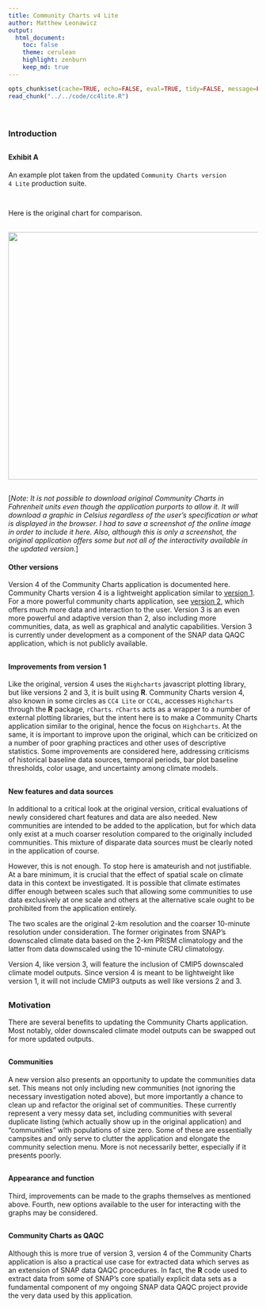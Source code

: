 ```yaml
---
title: Community Charts v4 Lite
author: Matthew Leonawicz
output:
  html_document:
    toc: false
    theme: cerulean
    highlight: zenburn
    keep_md: true
---
```


```r
opts_chunk$set(cache=TRUE, echo=FALSE, eval=TRUE, tidy=FALSE, message=FALSE, warning=FALSE, results="asis", comment=NA)
read_chunk("../../code/cc4lite.R")
```

```r
```

```r
```

##
##
##
##
### Introduction

##
#### Exhibit A

An example plot taken from the updated <code>Community Charts version 4 Lite</code> production suite.

##

```r
```

Here is the original chart for comparison.

##

<img src="img/v1_ex0.png" height="500" width="940">

##

[*Note: It is not possible to download original Community Charts in Fahrenheit units even though the application purports to allow it.
It will download a graphic in Celsius regardless of the user's specification or what is displayed in the browser.
I had to save a screenshot of the online image in order to include it here.
Also, although this is only a screenshot, the original application offers some but not all of the interactivity available in the updated version.*]

#### Other versions

Version 4 of the Community Charts application is documented here.
Community Charts version 4 is a lightweight application similar to [version 1](https://www.snap.uaf.edu/sites/all/modules/snap_community_charts/charts.php).
For a more powerful community charts application, see [version 2](http://shiny.snap.uaf.edu/akcan_climate/), which offers much more data and interaction to the user.
Version 3 is an even more powerful and adaptive version than 2, also including more communities, data, as well as graphical and analytic capabilities.
Version 3 is currently under development as a component of the SNAP data QAQC application, which is not publicly available.

##
#### Improvements from version 1

Like the original, version 4 uses the <code>Highcharts</code> javascript plotting library, but like versions 2 and 3, it is built using **R**.
Community Charts version 4, also known in some circles as `CC4 Lite` or `CC4L`, accesses <code>Highcharts</code> through the **R** package, `rCharts`.
`rCharts` acts as a wrapper to a number of external plotting libraries, but the intent here is to make a Community Charts application similar to the original, hence the focus on <code>Highcharts</code>.
At the same, it is important to improve upon the original, which can be criticized on a number of poor graphing practices and other uses of descriptive statistics.
Some improvements are considered here, addressing criticisms of historical baseline data sources, temporal periods, bar plot baseline thresholds, color usage, and uncertainty among climate models.

##
#### New features and data sources

In additional to a critical look at the original version, critical evaluations of newly considered chart features and data are also needed.
New communities are intended to be added to the application, but for which data only exist at a much coarser resolution compared to the originally included communities.
This mixture of disparate data sources must be clearly noted in the application of course.

However, this is not enough. To stop here is amateurish and not justifiable.
At a bare minimum, it is crucial that the effect of spatial scale on climate data in this context be investigated.
It is possible that climate estimates differ enough between scales such that allowing some communities to use data exclusively at one scale and others at the alternative scale ought to be prohibited from the application entirely.

The two scales are the original 2-km resolution and the coarser 10-minute resolution under consideration.
The former originates from SNAP's downscaled climate data based on the 2-km PRISM climatology and the latter from data downscaled using the 10-minute CRU climatology.

Version 4, like version 3, will feature the inclusion of CMIP5 downscaled climate model outputs.
Since version 4 is meant to be lightweight like version 1, it will not include CMIP3 outputs as well like versions 2 and 3.

##
##
### Motivation

There are several benefits to updating the Community Charts application.
Most notably, older downscaled climate model outputs can be swapped out for more updated outputs.

##
#### Communities

A new version also presents an opportunity to update the communities data set.
This means not only including new communities (not ignoring the necessary investigation noted above),
but more importantly a chance to clean up and refactor the original set of communities.
These currently represent a very messy data set, including communities with several duplicate listing (which actually show up in the original application) and "communities" with populations of size zero.
Some of these are essentially campsites and only serve to clutter the application and elongate the community selection menu. More is not necessarily better, especially if it presents poorly.

##
#### Appearance and function

Third, improvements can be made to the graphs themselves as mentioned above.
Fourth, new options available to the user for interacting with the graphs may be considered.

##
#### Community Charts as QAQC

Although this is more true of version 3, version 4 of the Community Charts application is also a practical use case for extracted data which serves as an extension of SNAP data QAQC procedures.
In fact, the **R** code used to extract data from some of SNAP's core spatially explicit data sets as a fundamental component of my ongoing SNAP data QAQC project provide the very data used by this application.
